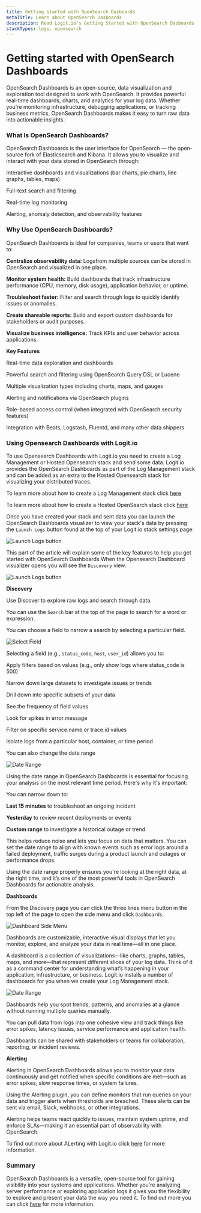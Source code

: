 ```yaml
---
title: Getting started with OpenSearch Dasboards
metaTitle: Learn about OpenSearch Dasboards
description: Read Logit.io’s Getting Started with OpenSearch Dasboards article and learn how OpenSearch Dashboards providespowerful real-time dashboards, charts, and analytics for your log data
stackTypes: logs, opensearch
---
```


# Getting started with OpenSearch Dashboards

OpenSearch Dashboards is an open-source, data visualization and exploration tool designed to work with OpenSearch. It provides powerful real-time dashboards, charts, 
and analytics for your log data. Whether you're monitoring infrastructure, debugging applications, or tracking business metrics, OpenSearch Dashboards makes it easy 
to turn raw data into actionable insights.

### What Is OpenSearch Dashboards?

OpenSearch Dashboards is the user interface for OpenSearch — the open-source fork of Elasticsearch and Kibana. It allows you to visualize and interact with your data 
stored in OpenSearch through:

Interactive dashboards and visualizations (bar charts, pie charts, line graphs, tables, maps)

Full-text search and filtering

Real-time log monitoring

Alerting, anomaly detection, and observability features

### Why Use OpenSearch Dashboards?

OpenSearch Dashboards is ideal for companies, teams or users that want to:

**Centralize observability data:** Logsfrom multiple sources  can be stored in OpenSearch and visualized in one place.

**Monitor system health:** Build dashboards that track infrastructure performance (CPU, memory, disk usage), application behavior, or uptime.

**Troubleshoot faster:** Filter and search through logs to quickly identify issues or anomalies.

**Create shareable reports:** Build and export custom dashboards for stakeholders or audit purposes.

**Visualize business intelligence:** Track KPIs and user behavior across applications.

**Key Features**

Real-time data exploration and dashboards

Powerful search and filtering using OpenSearch Query DSL or Lucene

Multiple visualization types including charts, maps, and gauges

Alerting and notifications via OpenSearch plugins

Role-based access control (when integrated with OpenSearch security features)

Integration with Beats, Logstash, Fluentd, and many other data shippers

### Using Opensearch Dashboards with Logit.io

To use Opensearch Dashboards with Logit.io you need to create a Log Management or Hosted Opensearch stack and send some data. Logit.io provides the OpenSearch Dashboards 
as part of the Log Management stack and can be added as an extra to the Hosted Opensearch stack for visualizing your distributed traces.

To learn more about how to create a Log Management stack click [here](../log-management/)

To learn more about how to create a Hosted OpenSearch stack click [here](../opensearch/)

Once you have created your stack and sent data you can launch the OpenSearch Dashboards visualizer to view your stack's data by pressing the `Launch Logs` button found at 
the top of your Logit.io stack settings page:

![Launch Logs button](@/images/getting-started/logs/launch-logs-button.png)

This part of the article will explain some of the key features to help you get started with OpenSearch Dashboards.When the Opensearch Dashboard visualizer opens you will 
see the `Discovery` view.

![Launch Logs button](@/images/help/log-management/getting-started/opensearch-discovery-page.png)

**Discovery**

Use Discover to explore raw logs and search through data.

You can use the `Search` bar at the top of the page to search for a word or expression.

You can choose a field to narrow a search by selecting a particular field.

![Select Field](@/images/help/log-management/getting-started/select-fields.png)

Selecting a field (e.g., `status_code`, `host`, `user_id`) allows you to:

Apply filters based on values (e.g., only show logs where status_code is 500)

Narrow down large datasets to investigate issues or trends

Drill down into specific subsets of your data

See the frequency of field values

Look for spikes in error.message

Filter on specific service.name or trace.id values

Isolate logs from a particular host, container, or time period

You can also change the date range

![Date Range](@/images/help/log-management/getting-started/opensearch-date-range.png)

Using the date range in OpenSearch Dashboards is essential for focusing your analysis on the most relevant time period. Here's why it's important:

You can narrow down to:

**Last 15 minutes** to troubleshoot an ongoing incident

**Yesterday** to review recent deployments or events

**Custom range** to investigate a historical outage or trend

This helps reduce noise and lets you focus on data that matters. You can set the date range to align with known events such as error logs around a failed deployment, 
traffic surges during a product launch and outages or performance drops.

Using the date range properly ensures you're looking at the right data, at the right time, and it’s one of the most powerful tools in OpenSearch Dashboards for 
actionable analysis.

**Dashboards**

From the Discovery page you can click the three lines menu button in the top left of the page to open the side menu and click `Dashboards`.

![Dashboard Side Menu](@/images/getting-started/logs/dashboard-menu.png)

Dashboards are customizable, interactive visual displays that let you monitor, explore, and analyze your data in real time—all in one place.

A dashboard is a collection of visualizations—like charts, graphs, tables, maps, and more—that represent different slices of your log data. Think of it as a command 
center for understanding what’s happening in your application, infrastructure, or business. Logit.io installs a number of dashboards for you when we create your Log 
Management stack.

![Date Range](@/images/help/log-management/getting-started/opensearch-dashboards.png)

Dashboards help you spot trends, patterns, and anomalies at a glance without running multiple queries manually.

You can pull data from logs into one cohesive view and track things like error spikes, latency issues, service performance and application health.

Dashboards can be shared with stakeholders or teams for collaboration, reporting, or incident reviews.

**Alerting**

Alerting in OpenSearch Dashboards allows you to monitor your data continuously and get notified when specific conditions are met—such as error spikes, slow response 
times, or system failures.

Using the Alerting plugin, you can define monitors that run queries on your data and trigger alerts when thresholds are breached. These alerts can be sent via email, 
Slack, webhooks, or other integrations.

Alerting helps teams react quickly to issues, maintain system uptime, and enforce SLAs—making it an essential part of observability with OpenSearch.

To find out more about ALerting with Logit.io click [here](../log-management/alerting/) for more information.

### Summary

OpenSearch Dashboards is a versatile, open-source tool for gaining visibility into your systems and applications. Whether you're analyzing server performance or exploring 
application logs it gives you the flexibility to explore and present your data the way you need it. To find out more you can click 
[here](../log-management/opensearch/opensearch-dashboards/) for more information.